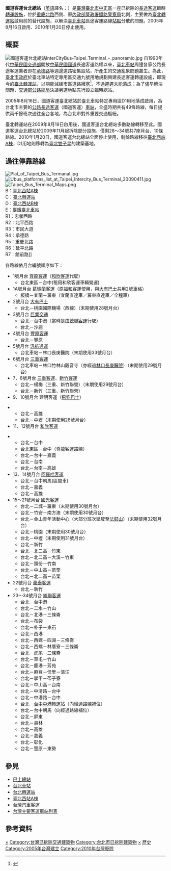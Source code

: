 {{Infobox 轉運站
|name=國道客運台北總站<br><small>Taipei Intercity Bus Terminal</small>
|logo=
|image=[[File:Taipei_Intercity_Bus_Terminal_20061201.jpg|200px]]
|location=[[台灣|台灣]][[台北市|台北市]][[中正區_(臺北市)|中正區]]
|road=
|opendate=2005年8月16日
|closedate=2010年1月20日
|built=
|est_completion=
|howtobuild=
|floor=
|use=
|terminate=
|via=
}}

'''國道客運台北總站'''（[[英語|英語]]譯名：{{lang|en|Taipei Intercity Bus Terminal}}）是[[臺灣|臺灣]][[臺北市|臺北市]][[中正區_(臺北市)|中正區]]一座已拆除的[[長途客運|長途客運]]臨時[[轉運站|轉運設施]]，位於[[重慶北路_(台北市)|重慶北路]]西側、原[[內政部警政署鐵路警察局|內政部警政署鐵路警察局]]北側，主要做為[[臺北轉運站|臺北轉運站]]啟用前的替代設施，以解決[[臺北車站|臺北車站]]長途客運路線[[總站|站點]]分散的問題。2005年8月16日啟用、2010年1月20日停止使用。

== 概要 ==
[[File:國道客運台北總站InterCityBus-Taipei_Terminal_-_panoramio.jpg|thumb]]
自1990年代[[中華民國交通部|中華民國交通部]]開放[[中華民國國道|中華民國國道]]長途客運路權以來，[[臺北車站|臺北車站]]周邊各家公路長途客運業者即在[[承德路|承德路]]等週邊道路密集設站，所產生的交通亂象問題叢生。為此，[[臺北市政府|臺北市政府]]於臺北車站特定專用區交通九號用地規劃興建長途客運轉運設施，即現今的[[臺北轉運站|臺北轉運站]]，以期能減緩市區道路擁塞<ref>{{Cite web |url=http://www.dorts.gov.tw/news/newsletter/ns254/rp254_02.htm |title=「交九」用地開發案即將完工 臺北轉運站預定6月啟用營運 - 台北捷運報導 第 254 期 |accessdate=2010-01-25 |archive-date=2009-08-05 |archive-url=https://web.archive.org/web/20090805212933/http://www.dorts.gov.tw/news/newsletter/ns254/rp254_02.htm |dead-url=no }}</ref>，不過遲遲未能落成；為了儘早解決問題，[[交通部公路總局|交通部公路總局]]決議另選地點先行設立臨時總站。

2005年8月16日，國道客運臺北總站於臺北車站特定專用區D1用地落成啟用，為台北市主要的[[台灣汽車客運|公路長途客運]]（國道客運）[[車站|車站]]，全盛時期共有49條路線，每日提供兩千餘班次通往全台各地，為台北市對外重要交通樞紐。

臺北轉運站在2009年8月19日啟用後，國道客運台北總站多數路線轉移至此。國道客運台北總站於2009年11月起拆除部分設施，僅剩28～34號共7座月台、10條路線。2010年1月20日，國道客運台北總站全面停止使用，剩餘路線移往[[臺北西站A棟|臺北西站A棟]]，D1用地則移轉為[[臺北雙子星|臺北雙子星]]的建築基地。

== 過往停靠路線 ==
[[File:Plat_of_Taipei_Bus_Termanal.jpg|thumb]]
[[File:Ubus_platforms_list_at_Taipei_Intercity_Bus_Terminal_20090411.jpg|thumb]]
[[File:Taipei_Bus_Terminal_Maps.png|thumb]]<br/>B：[[臺北西站A棟|臺北西站A棟]]<br/>C：[[臺北轉運站|臺北轉運站]]<br/>D：[[臺北西站B棟|臺北西站B棟]]<br/>E：[[臺北車站|臺鐵臺北車站]]<br/>R1：忠孝西路<br/>R2：北平西路<br/>R3：市民大道<br/>R4：承德路<br/>R5：重慶北路<br/>R6：延平北路<br/>R7：館前路]]

各路線依月台編號順序如下：

*1號月台 [[尊龍客運|尊龍客運]]（[[和欣客運|和欣客運]]代駛）
**台北東區－台中(租用和欣客運車輛營運)
*1A號月台 [[葛瑪蘭客運|葛瑪蘭客運]]（原[[福和客運|福和客運]]使用，與[[大有巴士|大有巴士]]共用2號車格）
**板橋－宜蘭－羅東（宜蘭直達車／羅東直達車／全程車）
*2號月台 [[大有巴士|大有巴士]]
**台北－桃園國際機場（西線）（末期使用28號月台）
*3號月台 [[巨業交通|巨業交通]]
**台北－台中港（當時是由[[統聯客運|統聯客運]]行駛）
**台北－沙鹿
*4號月台 [[豐原客運|豐原客運]]
**台北－豐原
*5號月台 [[汎航通運|汎航通運]]
**台北車站－林口長庚醫院（末期使用33號月台）
*6號月台 [[三重客運|三重客運]]
**台北車站－林口竹林山觀音寺（亦經過[[長庚醫院|林口長庚醫院]]）（末期使用29號月台）
*7、8號月台 [[三重客運|三重客運]]、[[新竹客運|新竹客運]]   
**台北－楊梅（三重、新竹聯營）（末期使用29號月台）
**台北－新竹（三重、新竹聯營）
*9、10號月台 建明客運（[[飛狗巴士|飛狗巴士]]）

**台北－高雄
**台北－中壢（末期使用28號月台）
*11、12號月台 [[和欣客運|和欣客運]] 

**台北－台中
**台北東區－台中（尊龍客運路線）
**台北－台中－嘉義
**台北－台南
**台北－台南－高雄
*13、14號月台 [[阿羅哈客運|阿羅哈客運]] 
**台北－台中朝馬(區間車)
**台北－嘉義
**台北－高雄
*15～21號月台 [[國光客運|國光客運]]
**台北－二城－羅東（末期使用30號月台）
**台北－竹安－南方澳（末期使用30號月台）
**台北－金山青年活動中心（大部分班次延駛至[[法鼓山|法鼓山]]）（末期使用32號月台）
**台北－桃園（末期使用30號月台）
**台北－中壢（末期使用31號月台）
**台北－新竹
**台北－北二高－竹東
**台北－北二高－大溪－竹東
**台北－頭份－竹南
**台北－中山高－苗栗
**台北－北二高－苗栗
*22號月台 [[豪泰客運|豪泰客運]]   
**台北－新竹
*23～34號月台 [[統聯客運|統聯客運]]
**台北－台中港
**台北－二水－竹山
**台北－北港－三條崙
**台北－布袋
**台北－朴子－東石
**台北－西港
**台北－西螺－四湖－三條崙
**台北－西螺－林厝寮－三條崙
**台北－虎尾－三條崙
**台北－草屯－竹山
**台北－鹿港－芳苑
**台北－麻豆－佳里－漚汪 
**台北－學甲－苓子寮
**台北－中山高－台南
**台北－中清路－台中
**台北－中港路－台中
**台北－[[臺中轉運站_(統聯客運)|台中中港轉運站]]（向經過路線補位）
**台北－台中朝馬（向經過路線補位）
**台北－屏東
**台北－員林
**台北－高雄
**台北－嘉義
**台北－彰化
**台北－豐原－東勢

== 參見 ==
* [[巴士總站|巴士總站]]
* [[台北車站|台北車站]]
* [[台北轉運站|台北轉運站]]
* [[臺北西站A棟|臺北西站A棟]]
* [[台灣汽車客運|台灣汽車客運]]
* [[台灣主要客運車站列表|台灣主要客運車站列表]]

== 參考資料 ==
{{reflist}}

{{臺北縣市客運站}}

[[Category:台北市公車總站|×]]
[[Category:台灣已拆除交通建築物|Category:台灣已拆除交通建築物]]
[[Category:台北市已拆除建築物|Category:台北市已拆除建築物]]
[[Category:台北車站特定專用區|×]]
[[Category:國光客運|歷史]]
[[Category:2005年台灣建立|Category:2005年台灣建立]]
[[Category:2010年台灣廢除|Category:2010年台灣廢除]]